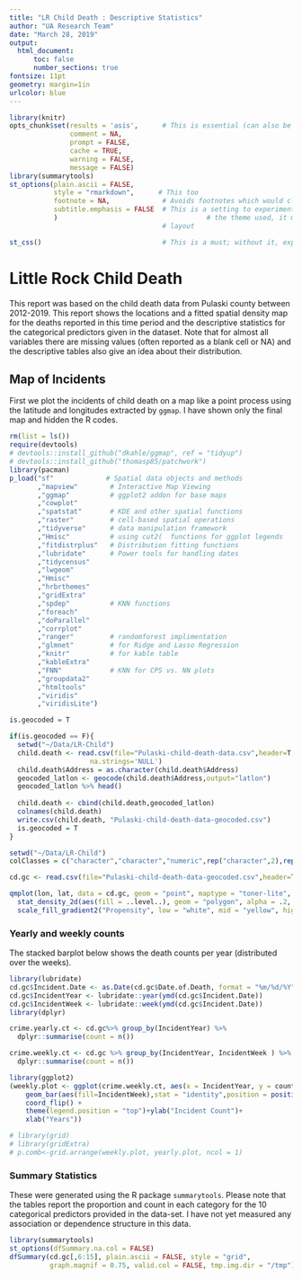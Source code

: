```yaml
---
title: "LR Child Death : Descriptive Statistics"
author: "UA Research Team"
date: "March 28, 2019"
output: 
  html_document:
      toc: false
      number_sections: true
fontsize: 11pt
geometry: margin=1in
urlcolor: blue
---
```


```r
library(knitr)
opts_chunk$set(results = 'asis',      # This is essential (can also be set at the chunk-level)
               comment = NA,
               prompt = FALSE,
               cache = TRUE,
               warning = FALSE,
               message = FALSE)
library(summarytools)
st_options(plain.ascii = FALSE,      
           style = "rmarkdown",      # This too
           footnote = NA,             # Avoids footnotes which would clutter the results
           subtitle.emphasis = FALSE  # This is a setting to experiment with - according to 
           )                                     # the theme used, it might improve the headings'
                                      # layout
```

```r
st_css()                              # This is a must; without it, expect odd layout,
```  


# Little Rock Child Death

This report was based on the child death data from Pulaski county between 2012-2019. This report shows the locations and a fitted spatial density map for the deaths reported in this time period and the descriptive statistics for the categorical predictors given in the dataset. 
Note that for almost all variables there are missing values (often reported as a blank cell or NA) and the descriptive tables also give an idea about their distribution. 

## Map of Incidents 

First we plot the incidents of child death on a map like a point process using the latitude and longitudes extracted by `ggmap`. I have shown only the final map and hidden the R codes. 

```r
rm(list = ls())
require(devtools)
# devtools::install_github("dkahle/ggmap", ref = "tidyup")
# devtools::install_github("thomasp85/patchwork")
library(pacman)
p_load("sf"             # Spatial data objects and methods
       ,"mapview"        # Interactive Map Viewing
       ,"ggmap"          # ggplot2 addon for base maps
       ,"cowplot" 
       ,"spatstat"       # KDE and other spatial functions
       ,"raster"         # cell-based spatial operations
       ,"tidyverse"      # data manipulation framework
       ,"Hmisc"          # using cut2(  functions for ggplot legends
       ,"fitdistrplus"   # Distribution fitting functions
       ,"lubridate"      # Power tools for handling dates
       ,"tidycensus" 
       ,"lwgeom" 
       ,"Hmisc" 
       ,"hrbrthemes" 
       ,"gridExtra" 
       ,"spdep"          # KNN functions
       ,"foreach" 
       ,"doParallel" 
       ,"corrplot" 
       ,"ranger"         # randomforest implimentation      
       ,"glmnet"         # for Ridge and Lasso Regression
       ,"knitr"          # for kable table
       ,"kableExtra" 
       ,"FNN"            # KNN for CPS vs. NN plots
       ,"groupdata2" 
       ,"htmltools" 
       ,"viridis" 
       ,"viridisLite")
```

```R
is.geocoded = T

if(is.geocoded == F){
  setwd("~/Data/LR-Child")
  child.death <- read.csv(file="Pulaski-child-death-data.csv",header=T,sep=",",
                    na.strings='NULL')
  child.death$Address = as.character(child.death$Address)
  geocoded_latlon <- geocode(child.death$Address,output="latlon")
  geocoded_latlon %>% head()
  
  child.death <- cbind(child.death,geocoded_latlon)
  colnames(child.death)
  write.csv(child.death, "Pulaski-child-death-data-geocoded.csv")
  is.geocoded = T
}
```



```r
setwd("~/Data/LR-Child")
colClasses = c("character","character","numeric",rep("character",2),rep("factor",10),rep("character",2),rep("numeric",2))

cd.gc <- read.csv(file="Pulaski-child-death-data-geocoded.csv",header=T,sep=",",colClasses = colClasses, nrows = 41, na.strings='NULL')

qmplot(lon, lat, data = cd.gc, geom = "point", maptype = "toner-lite", darken = .2, color = I("red"), legend = "topleft") +
  stat_density_2d(aes(fill = ..level..), geom = "polygon", alpha = .2, color = NA) +
  scale_fill_gradient2("Propensity", low = "white", mid = "yellow", high = "red", midpoint = 20)

```


### Yearly and weekly counts 

The stacked barplot below shows the death counts per year (distributed over the weeks).  

```r
library(lubridate)
cd.gc$Incident.Date <- as.Date(cd.gc$Date.of.Death, format = "%m/%d/%Y" )
cd.gc$IncidentYear <- lubridate::year(ymd(cd.gc$Incident.Date))
cd.gc$IncidentWeek <- lubridate::week(ymd(cd.gc$Incident.Date))
library(dplyr)

crime.yearly.ct <- cd.gc%>% group_by(IncidentYear) %>%
  dplyr::summarise(count = n()) 

crime.weekly.ct <- cd.gc %>% group_by(IncidentYear, IncidentWeek ) %>%
  dplyr::summarise(count = n())
```

```R
library(ggplot2)
(weekly.plot <- ggplot(crime.weekly.ct, aes(x = IncidentYear, y = count))+
    geom_bar(aes(fill=IncidentWeek),stat = "identity",position = position_stack(reverse = TRUE)) +
    coord_flip() +
    theme(legend.position = "top")+ylab("Incident Count")+
    xlab("Years"))

# library(grid)
# library(gridExtra)
# p.comb<-grid.arrange(weekly.plot, yearly.plot, ncol = 1)

```


### Summary Statistics 

These were generated using the R package `summarytools`. Please note that the tables report the proportion and count in each category for the 10 categorical predictors provided in the data-set. I have not yet measured any association or dependence structure in this data. 

```r
library(summarytools)
st_options(dfSummary.na.col = FALSE)
dfSummary(cd.gc[,6:15], plain.ascii = FALSE, style = "grid", 
          graph.magnif = 0.75, valid.col = FALSE, tmp.img.dir = "/tmp")
```


